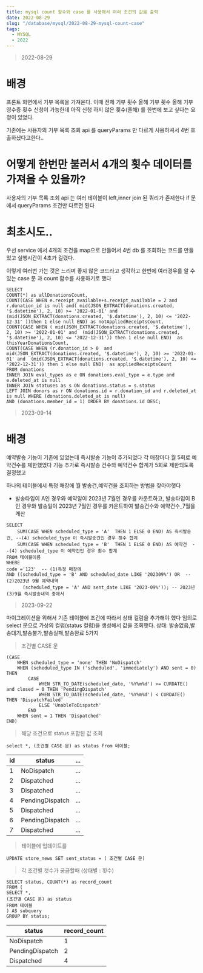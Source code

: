 ```yaml
---
title: mysql count 함수와 case 를 사용해서 여러 조건의 값을 출력
date: 2022-08-29
slug: "/database/mysql/2022-08-29-mysql-count-case"
tags:
  - MYSQL
  - 2022
---
```


> 2022-08-29
# 배경
프론트 화면에서 기부 목록을 가져온다.
이때
전체 기부 횟수
올해 기부 횟수
올해 기부영수증 횟수
신청이 가능한데 아직 신청 하지 않은 횟수(올해)
를 한번에 보고 싶다는 요청이 있었다.

기존에는 사용자의 기부 목록 조회 api 를 queryParams 만 다르게 사용하셔서 4번 호출하셨다고한다..


# 어떻게 한번만 불러서 4개의 횟수 데이터를 가져올 수 있을까?

사용자의 기부 목록 조회 api 는 여러 테이블이 left,inner join 된 쿼리가 존재한다
if 문에서 queryParams 조건만 다르면 된다

# 최초시도..
우선 service 에서 4개의 조건을 map으로 만들어서
4번 db 를 조회하는 코드를 만들었고
실행시간이 4초가 걸렸다.

이렇게 여러번 가는 것은 느리며 좋지 않은 코드라고 생각하고
한번에 여러경우를 알 수 있는 case 문 과 count 함수를 사용하기로 했다
```
SELECT
COUNT(*) as allDonationsCount,
COUNT(CASE WHEN e.receipt_available+s.receipt_available = 2 and r.donation_id is null and( mid(JSON_EXTRACT(donations.created, '$.datetime'), 2, 10) >= '2022-01-01' and  (mid(JSON_EXTRACT(donations.created, '$.datetime'), 2, 10) <= '2022-12-31' ))then 1 else null END) as notAppliedReceiptsCount,
COUNT(CASE WHEN ( mid(JSON_EXTRACT(donations.created, '$.datetime'), 2, 10) >= '2022-01-01' and  (mid(JSON_EXTRACT(donations.created, '$.datetime'), 2, 10) <= '2022-12-31')) then 1 else null END)  as thisYearDonationsCount,
COUNT(CASE WHEN (r.donation_id > 0  and mid(JSON_EXTRACT(donations.created, '$.datetime'), 2, 10) >= '2022-01-01' and  (mid(JSON_EXTRACT(donations.created, '$.datetime'), 2, 10) <= '2022-12-31')) then 1 else null END)  as appliedReceiptsCount
FROM donations
INNER JOIN eval_types as e ON donations.eval_type = e.type and e.deleted_at is null
INNER JOIN statuses as s ON donations.status = s.status
LEFT JOIN donors as r ON donations.id = r.donation_id and r.deleted_at is null WHERE (donations.deleted_at is null)
AND (donations.member_id = 1) ORDER BY donations.id DESC;
```

> 2023-09-14

# 배경
예약발송 기능이 기존에 있었는데 즉시발송 기능이 추가되었다
각 매장마다 월 5회로 예약건수를 제한했었다
기능 추가로 즉시발송 건수와 예약건수 합계가 5회로 제한되도록 결정했고

하나의 테이블에서 특정 매장에 월 발송건,예약건을 조회하는 방법을 찾아야햇다

* 발송타입이 A인 경우와 예약일이 2023년 7월인 경우를 카운트하고,
발송타입이 B인 경우와 발송일이 2023년 7월인 경우를 카운트하여 발송건수와 예약건수_7월을 계산

```
SELECT
    SUM(CASE WHEN scheduled_type = 'A'  THEN 1 ELSE 0 END) AS 즉시발송건, --(4) scheduled_type 이 즉시발송건인 경우 횟수 합계
    SUM(CASE WHEN scheduled_type = 'B'  THEN 1 ELSE 0 END) AS 예약건  --(4) scheduled_type 이 예약건인 경우 횟수 합계
FROM 테이블이름
WHERE
code ='123'  -- (1)특정 매장에
AND ((scheduled_type = 'B' AND scheduled_date LIKE '202309%') OR  -- (2)2023년 9월 예약내역
      (scheduled_type = 'A' AND sent_date LIKE '2023-09%')); -- 2023년 (3)9월 즉시발송내역 중에서
```


> 2023-09-22

마이그레이션을 위해서 기존 테이블에 조건에 따라서 상태 컬럼을 추가해야 했다
임의로 select 문으로 가상의 컬럼(status 컬럼)을 생성해서 값을 조회햇다.
상태: 발송없음,발송대기,발송불가,발송실패,발송완료 5가지

> 조건별 CASE 문
```
(CASE
    WHEN scheduled_type = 'none' THEN 'NoDispatch'
    WHEN (scheduled_type IN ('scheduled', 'immediately') AND sent = 0) THEN
        CASE
            WHEN STR_TO_DATE(scheduled_date, '%Y%m%d') >= CURDATE() and closed = 0 THEN 'PendingDispatch'
            WHEN STR_TO_DATE(scheduled_date, '%Y%m%d') < CURDATE() THEN 'DispatchFailed'
            ELSE 'UnableToDispatch'
        END
    WHEN sent = 1 THEN 'Dispatched'
END)
```
> 해당 조건으로 status 포함된 값 조회
```
select *, (조건별 CASE 문) as status from 테이블;
```

|id|status| ...|
|---|---|---|
|1|NoDispatch| ...|
|2|Dispatched| ...|
|3|Dispatched| ...|
|4|PendingDispatch| ...|
|5|Dispatched| ...|
|6|PendingDispatch| ...|
|7|Dispatched| ...|

> 테이블에 업데이트를
```
UPDATE store_news SET sent_status = ( 조건별 CASE 문)
```

>  각 조건별 갯수가 궁금할때 (상태별 : 횟수)
```
SELECT status, COUNT(*) as record_count
FROM (
SELECT *,
(조건별 CASE 문) as status
FROM 테이블
) AS subquery
GROUP BY status;
```
|status|record_count|
|---|---|
|NoDispatch|1|
|PendingDispatch|2|
|Dispatched|4|